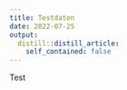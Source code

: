 ```yaml
---
title: Testdaten
date: 2022-07-25
output: 
  distill::distill_article:
    self_contained: false        
---
```


Test